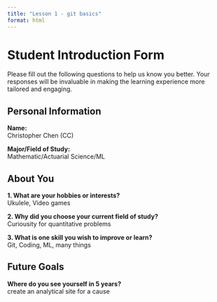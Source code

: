 ```yaml
---
title: "Lesson 1 - git basics"
format: html
---
```


# Student Introduction Form

Please fill out the following questions to help us know you better. Your responses will be invaluable in making the learning experience more tailored and engaging.

## Personal Information

**Name:**  
Christopher Chen (CC)

**Major/Field of Study:**  
Mathematic/Actuarial Science/ML

## About You

**1. What are your hobbies or interests?**  
Ukulele, Video games

**2. Why did you choose your current field of study?**  
Curiousity for quantitative problems

**3. What is one skill you wish to improve or learn?**  
Git, Coding, ML, many things

## Future Goals

**Where do you see yourself in 5 years?**  
create an analytical site for a cause

